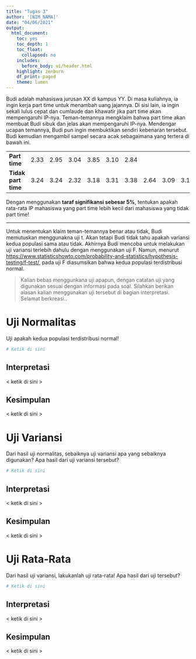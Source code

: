 ```yaml
---
title: "Tugas 3"
author: '[NIM_NAMA]'
date: "04/06/2021"
output:
  html_document:
    toc: yes
    toc_depth: 1
    toc_float:
      collapsed: no
    includes:
      before_body: ui/header.html
    highlight: zenburn
    df_print: paged
    theme: lumen
---
```


Budi adalah mahasiswa jurusan XX di kampus YY. Di masa kuliahnya, ia ingin kerja part time untuk menambah uang jajannya. Di sisi lain, ia ingin sekali lulus cepat dan cumlaude dan khawatir jika part time akan mempengaruhi IP-nya. Teman-temannya mengklaim bahwa part time akan membuat Budi sibuk dan jelas akan mempengaruhi IP-nya. Mendengar ucapan temannya, Budi pun ingin membuktikan sendiri kebenaran tersebut. Budi kemudian mengambil sampel secara acak sebagaimana yang tertera di bawah ini.

|                     |      |      |      |      |      |      |      |      |      |
|---------------------|------|------|------|------|------|------|------|------|------|
| **Part time**       | 2.33 | 2.95 | 3.04 | 3.85 | 3.10 | 2.84 |      |      |      |
| **Tidak part time** | 3.24 | 3.24 | 2.32 | 3.18 | 3.31 | 3.38 | 2.64 | 3.09 | 3.11 |

Dengan menggunakan **taraf signifikansi sebesar 5%**, tentukan apakah rata-rata IP mahasiswa yang part time lebih kecil dari mahasiswa yang tidak part time!

------------------------------------------------------------------------

Untuk menentukan klaim teman-temannya benar atau tidak, Budi memutuskan menggunakna uji t. Akan tetapi Budi tidak tahu apakah variansi kedua populasi sama atau tidak. Akhirnya Budi mencoba untuk melakukan uji variansi terlebih dahulu dengan menggunakan uji F. Namun, menurut <https://www.statisticshowto.com/probability-and-statistics/hypothesis-testing/f-test/>, pada uji F diasumsikan bahwa kedua populasi terdistribusi normal.

> Kalian bebas menggunkana uji apapun, dengan catatan uji yang digunakan sesuai dengan informasi pada soal. Silahkan berikan alasan kalian menggunakan uji tersebut di bagian interpretasi. Selamat berkreasi..

# Uji Normalitas

Uji apakah kedua populasi terdistribusi normal!

```r
# Ketik di sini
```

## Interpretasi

\< ketik di sini \>

## Kesimpulan

\< ketik di sini \>

# Uji Variansi

Dari hasil uji normalitas, sebaiknya uji variansi apa yang sebaiknya digunakan? Apa hasil dari uji variansi tersebut?

```r
# Ketik di sini
```

## Interpretasi

\< ketik di sini \>

## Kesimpulan

\< ketik di sini \>

# Uji Rata-Rata

Dari hasil uji variansi, lakukanlah uji rata-rata! Apa hasil dari uji tersebut?

```r
# Ketik di sini
```

## Interpretasi

\< ketik di sini \>

## Kesimpulan

\< ketik di sini \>

